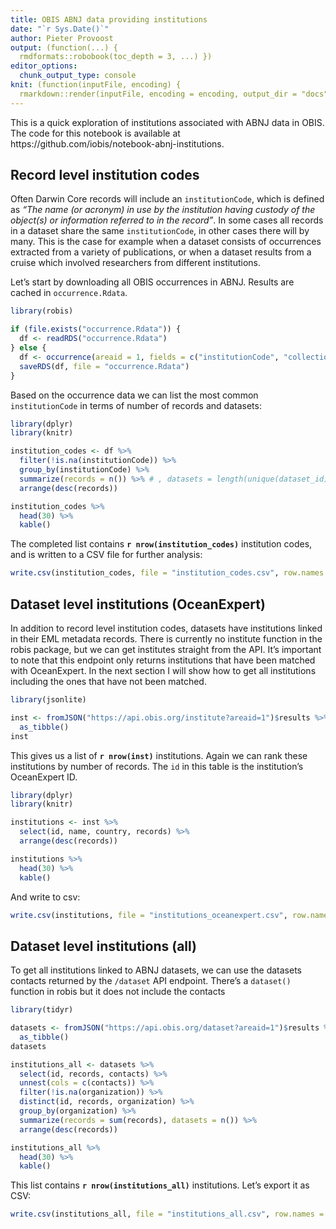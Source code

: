 ```yaml
---
title: OBIS ABNJ data providing institutions
date: "`r Sys.Date()`"
author: Pieter Provoost
output: (function(...) {
  rmdformats::robobook(toc_depth = 3, ...) })
editor_options: 
  chunk_output_type: console
knit: (function(inputFile, encoding) {
  rmarkdown::render(inputFile, encoding = encoding, output_dir = "docs") })  
---
```


This is a quick exploration of institutions associated with ABNJ data in OBIS. The code for this notebook is available at https://github.com/iobis/notebook-abnj-institutions.

## Record level institution codes

Often Darwin Core records will include an `institutionCode`, which is defined as _"The name (or acronym) in use by the institution having custody of the object(s) or information referred to in the record"_. In some cases all records in a dataset share the same `institutionCode`, in other cases there will by many. This is the case for example when a dataset consists of occurrences extracted from a variety of publications, or when a dataset results from a cruise which involved researchers from different institutions.

Let's start by downloading all OBIS occurrences in ABNJ. Results are cached in `occurrence.Rdata`.

```r
library(robis)

if (file.exists("occurrence.Rdata")) {
  df <- readRDS("occurrence.Rdata")  
} else {
  df <- occurrence(areaid = 1, fields = c("institutionCode", "collectionCode", "decimalLongitude", "decimalLatitude", "eventDate", "scientificName", "dataset_id"))
  saveRDS(df, file = "occurrence.Rdata")
}
```

Based on the occurrence data we can list the most common `institutionCode` in terms of number of records and datasets:

```r
library(dplyr)
library(knitr)

institution_codes <- df %>%
  filter(!is.na(institutionCode)) %>%
  group_by(institutionCode) %>%
  summarize(records = n()) %>% # , datasets = length(unique(dataset_id))
  arrange(desc(records))

institution_codes %>%
  head(30) %>%
  kable()
```

The completed list contains **`r nrow(institution_codes)`** institution codes, and is written to a CSV file for further analysis:

```r
write.csv(institution_codes, file = "institution_codes.csv", row.names = FALSE, na = "")
```

## Dataset level institutions (OceanExpert)

In addition to record level institution codes, datasets have institutions linked in their EML metadata records. There is currently no institute function in the robis package, but we can get institutes straight from the API. It's important to note that this endpoint only returns institutions that have been matched with OceanExpert. In the next section I will show how to get all institutions including the ones that have not been matched.

```r
library(jsonlite)

inst <- fromJSON("https://api.obis.org/institute?areaid=1")$results %>%
  as_tibble()
inst
```

This gives us a list of **`r nrow(inst)`** institutions. Again we can rank these institutions by number of records. The `id` in this table is the institution's OceanExpert ID.

```r
library(dplyr)
library(knitr)

institutions <- inst %>%
  select(id, name, country, records) %>%
  arrange(desc(records))

institutions %>%
  head(30) %>%
  kable()
```

And write to csv:

```r
write.csv(institutions, file = "institutions_oceanexpert.csv", row.names = FALSE, na = "")
```

## Dataset level institutions (all)

To get all institutions linked to ABNJ datasets, we can use the datasets contacts returned by the `/dataset` API endpoint. There's a `dataset()` function in robis but it does not include the contacts

```r
library(tidyr)

datasets <- fromJSON("https://api.obis.org/dataset?areaid=1")$results %>%
  as_tibble()
datasets

institutions_all <- datasets %>%
  select(id, records, contacts) %>%
  unnest(cols = c(contacts)) %>%
  filter(!is.na(organization)) %>%
  distinct(id, records, organization) %>%
  group_by(organization) %>%
  summarize(records = sum(records), datasets = n()) %>%
  arrange(desc(records))

institutions_all %>%
  head(30) %>%
  kable()
```

This list contains **`r nrow(institutions_all)`** institutions. Let's export it as CSV:

```r
write.csv(institutions_all, file = "institutions_all.csv", row.names = FALSE, na = "")
```
